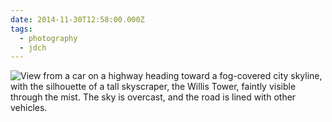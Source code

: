 ```yaml
---
date: 2014-11-30T12:58:00.000Z
tags:
  - photography
  - jdch
---
```

![View from a car on a highway heading toward a fog-covered city skyline, with the silhouette of a tall skyscraper, the Willis Tower, faintly visible through the mist. The sky is overcast, and the road is lined with other vehicles.](../../assets/photos/20141130-IMG_0951.jpg)
